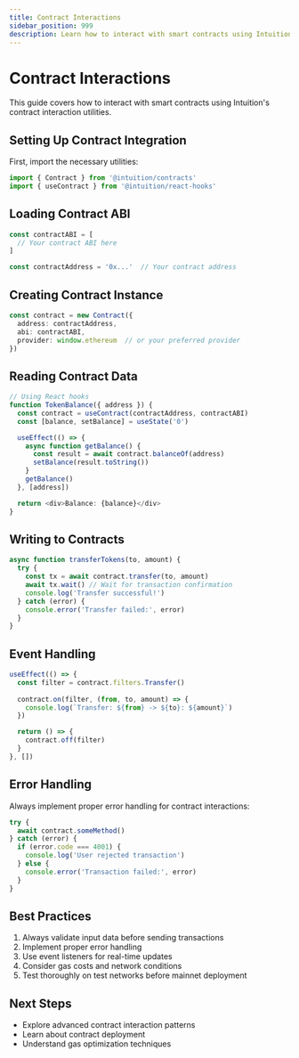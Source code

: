 ```yaml
---
title: Contract Interactions
sidebar_position: 999
description: Learn how to interact with smart contracts using Intuition
---
```


# Contract Interactions

This guide covers how to interact with smart contracts using Intuition's contract interaction utilities.

## Setting Up Contract Integration

First, import the necessary utilities:

```typescript
import { Contract } from '@intuition/contracts'
import { useContract } from '@intuition/react-hooks'
```

## Loading Contract ABI

```typescript
const contractABI = [
  // Your contract ABI here
]

const contractAddress = '0x...'  // Your contract address
```

## Creating Contract Instance

```typescript
const contract = new Contract({
  address: contractAddress,
  abi: contractABI,
  provider: window.ethereum  // or your preferred provider
})
```

## Reading Contract Data

```typescript
// Using React hooks
function TokenBalance({ address }) {
  const contract = useContract(contractAddress, contractABI)
  const [balance, setBalance] = useState('0')

  useEffect(() => {
    async function getBalance() {
      const result = await contract.balanceOf(address)
      setBalance(result.toString())
    }
    getBalance()
  }, [address])

  return <div>Balance: {balance}</div>
}
```

## Writing to Contracts

```typescript
async function transferTokens(to, amount) {
  try {
    const tx = await contract.transfer(to, amount)
    await tx.wait() // Wait for transaction confirmation
    console.log('Transfer successful!')
  } catch (error) {
    console.error('Transfer failed:', error)
  }
}
```

## Event Handling

```typescript
useEffect(() => {
  const filter = contract.filters.Transfer()
  
  contract.on(filter, (from, to, amount) => {
    console.log(`Transfer: ${from} -> ${to}: ${amount}`)
  })

  return () => {
    contract.off(filter)
  }
}, [])
```

## Error Handling

Always implement proper error handling for contract interactions:

```typescript
try {
  await contract.someMethod()
} catch (error) {
  if (error.code === 4001) {
    console.log('User rejected transaction')
  } else {
    console.error('Transaction failed:', error)
  }
}
```

## Best Practices

1. Always validate input data before sending transactions
2. Implement proper error handling
3. Use event listeners for real-time updates
4. Consider gas costs and network conditions
5. Test thoroughly on test networks before mainnet deployment

## Next Steps

- Explore advanced contract interaction patterns
- Learn about contract deployment
- Understand gas optimization techniques 